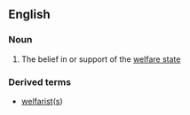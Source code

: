 ==English==
===Noun===
{{en-noun|-}}
#{{derisive}} The belief in or support of the [[welfare state]]

===Derived terms===
*[[welfarist]]([[welfarists|s]])